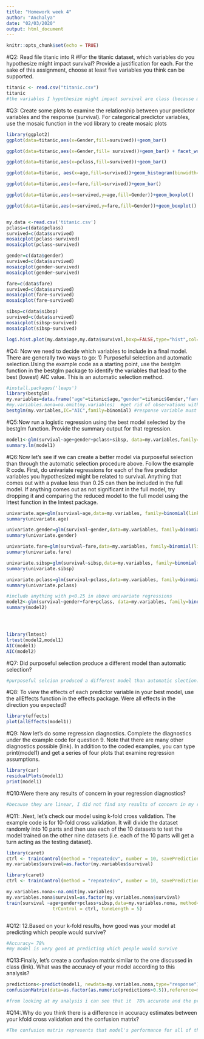 ```yaml
---
title: "Homework week 4"
author: "Anchalya"
date: "02/03/2020"
output: html_document
---
```


```r
knitr::opts_chunk$set(echo = TRUE)
```
#Q2: Read file titanic into R
#For the titanic dataset, which variables do you hypothesize might impact survival? Provide a justification for each. For the sake of this assignment, choose at least five variables you think can be supported. 
```r
titanic <- read.csv("titanic.csv")
titanic
#the variables I hypothesize might impact survival are class (because money would play a factor as to what type of accomadations these people get), age (because younger people would be more fit and have  health as an advantage to older poeple), fare which would suggest the income of the passanger allowing them more supoort in terms of surviving, gender (males may be deemed more fit) children (it would be harder for them to survive on thier own, the parents would have to risk more)

```
#Q3: Create some plots to examine the relationship between your predictor variables and the response (survival). For categorical predictor variables, use the mosaic function in the vcd library to create mosaic plots
```r


library(ggplot2)
ggplot(data=titanic,aes(x=Gender,fill=survived))+geom_bar()

ggplot(data=titanic,aes(x=Gender,fill= survived))+geom_bar() + facet_wrap(~pclass)

ggplot(data=titanic,aes(x=pclass,fill=survived))+geom_bar()

ggplot(data=titanic, aes(x=age,fill=survived))+geom_histogram(binwidth=5)

ggplot(data=titanic,aes(x=fare,fill=survived))+geom_bar()

ggplot(data=titanic,aes(x=survived,y=age,fill=Gender))+geom_boxplot()

ggplot(data=titanic,aes(x=survived,y=fare,fill=Gender))+geom_boxplot()


my.data <-read.csv('titanic.csv')
pclass=c(data$pclass)
survived=c(data$survived)
mosaicplot(pclass~survived)
mosaicplot(pclass~survived)

gender=c(data$gender)
survived=c(data$survived)
mosaicplot(gender~survived)
mosaicplot(gender~survived)

fare=c(data$fare)
survived=c(data$survived)
mosaicplot(fare~survived)
mosaicplot(fare~survived)

sibsp=c(data$sibsp)
survived=c(data$survived)
mosaicplot(sibsp~survived)
mosaicplot(sibsp~survived)

logi.hist.plot(my.data$age,my.data$survival,boxp=FALSE,type="hist",col="gray", xlabel="age")
```


#Q4: Now we need to decide which variables to include in a final model. There are generally two ways to go: 1) Purposeful selection and automatic selection.Using the example code as a starting point, use the bestglm function in the bestglm package to identify the variables that lead to the best (lowest) AIC value. This is an automatic selection method.

```r
#install.packages('leaps')
library(bestglm)
my.variables=data.frame("age"=titanic$age,"gender"=titanic$Gender,"fare"=titanic$fare,"sibsp"=titanic$sibsp,"pclass"=titanic$pclass,"survival"=titanic$survived)
#my.variables.nona=na.omit(my.variables)  #get rid of observations with NA
bestglm(my.variables,IC="AIC",family=binomial) #response variable must be last column in dataframe

```

#Q5:Now run a logistic regression using the best model selected by the bestglm function. Provide the summary output for that regression.
```r
model1<-glm(survival~age+gender+pclass+sibsp, data=my.variables,family=binomial(link="logit"))
summary.lm(model1)
```

#Q6:Now let’s see if we can create a better model via purposeful selection than through the automatic selection procedure above. Follow the example R code. First, do univariate regressions for each of the five predictor variables you hypothesized might be related to survival. Anything that comes out with a pvalue less than 0.25 can then be included in the full model. If anything comes out as not significant in the full model, try dropping it and comparing the reduced model to the full model using the lrtest function in the lmtest package. 
```r
univariate.age=glm(survival~age,data=my.variables, family=binomial(link="logit"))
summary(univariate.age)

univariate.gender=glm(survival~gender,data=my.variables, family=binomial(link="logit"))
summary(univariate.gender)

univariate.fare=glm(survival~fare,data=my.variables, family=binomial(link="logit"))
summary(univariate.fare)

univariate.sibsp=glm(survival~sibsp,data=my.variables, family=binomial(link="logit"))
summary(univariate.sibsp)

univariate.pclass=glm(survival~pclass,data=my.variables, family=binomial(link="logit"))
summary(univariate.pclass)

#include anything with p<0.25 in above univariate regressions
model2<-glm(survival~gender+fare+pclass, data=my.variables, family=binomial(link="logit"))
summary(model2)




library(lmtest)
lrtest(model2,model1)
AIC(model1)
AIC(model2)

```

#Q7: Did purposeful selection produce a different model than automatic selection? 
```r
#purposeful selcion produced a different model than automatic slection. model 1 is better than model 2 
```

#Q8: To view the effects of each predictor variable in your best model, use the allEffects function in the effects package. Were all effects in the direction you expected?
```r
library(effects)
plot(allEffects(model1))
```
#Q9: Now let’s do some regression diagnostics. Complete the diagnostics under the example code for question 9. Note that there are many other diagnostics possible (link). In addition to the coded examples, you can type print(model1) and get a series of four plots that examine regression assumptions.

```r
library(car)
residualPlots(model1)
print(model1)
```

#Q10:Were there any results of concern in your regression diagnostics? 
```r
#because they are linear, I did not find any results of concern in my regression diagnostic.

```
#Q11: .Next, let’s check our model using k-fold cross validation. The example code is for 10-fold cross validation. It will divide the dataset randomly into 10 parts and then use each of the 10 datasets to test the model trained on the other nine datasets (i.e. each of the 10 parts will get a turn acting as the testing dataset). 

```r
library(caret)
ctrl <- trainControl(method = "repeatedcv", number = 10, savePredictions = TRUE)
my.variables$survival=as.factor(my.variables$survival)

library(caret)
ctrl <- trainControl(method = "repeatedcv", number = 10, savePredictions = TRUE)

my.variables.nona<-na.omit(my.variables)
my.variables.nona$survival=as.factor(my.variables.nona$survival)
train(survival ~age+gender+pclass+sibsp,data=my.variables.nona, method="glm", family=binomial(link='logit'),
                 trControl = ctrl, tuneLength = 5)



```
#Q12: 12.Based on your k-fold results, how good was your model at predicting which people would survive?
```r
#Accuracy= 78% 
#my model is very good at predicting which people would survive
```


#Q13:Finally, let’s create a confusion matrix similar to the one discussed in class (link). What was the accuracy of your model according to this analysis? 
```r
predictions<-predict(model1, newdata=my.variables.nona,type="response")
confusionMatrix(data=as.factor(as.numeric(predictions>0.5)),reference=my.variables.nona$survival)

#from looking at my analysis i can see that it  78% accurate and the predictions help back this up. 
```


#Q14:.Why do you think there is a difference in accuracy estimates between your kfold cross validation and the confusion matrix? 
```r
#The confusion matrix represents that model's performance for all of the data. However the kfold estimates betwwn folds or parts of the data. This is why I believe condusion matrix is more effective/ accurate because it looks at all of the data being used. 
```


